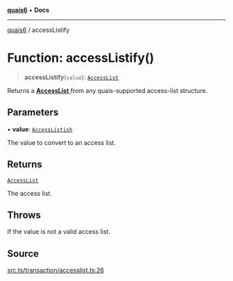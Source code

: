 [**quais6**](../README.md) • **Docs**

***

[quais6](../globals.md) / accessListify

# Function: accessListify()

> **accessListify**(`value`): [`AccessList`](../type-aliases/AccessList.md)

Returns a [**AccessList** ](../type-aliases/AccessList.md) from any quais-supported access-list structure.

## Parameters

• **value**: [`AccessListish`](../type-aliases/AccessListish.md)

The value to convert to an access list.

## Returns

[`AccessList`](../type-aliases/AccessList.md)

The access list.

## Throws

If the value is not a valid access list.

## Source

[src.ts/transaction/accesslist.ts:26](https://github.com/dominant-strategies/quais-6.js/blob/aca1855329c3946c627ab7f16ac5304cea7d20c5/src.ts/transaction/accesslist.ts#L26)
